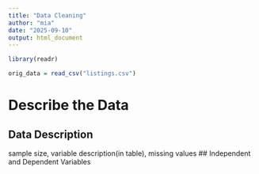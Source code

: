 ```yaml
---
title: "Data Cleaning"
author: "mia"
date: "2025-09-10"
output: html_document
---
```


```r
library(readr)
```

```r
orig_data = read_csv("listings.csv")
```

# Describe the Data
## Data Description
sample size, variable description(in table), missing values
## Independent and Dependent Variables